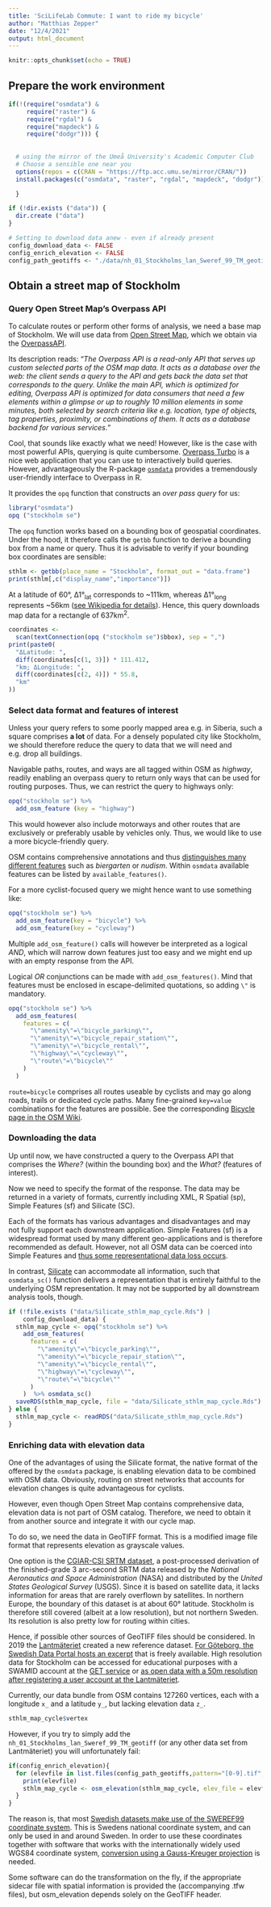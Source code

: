 ```yaml
---
title: 'SciLifeLab Commute: I want to ride my bicycle'
author: "Matthias Zepper"
date: "12/4/2021"
output: html_document
---
```


```r
knitr::opts_chunk$set(echo = TRUE)
```
 
## Prepare the work environment

```r
if(!(require("osmdata") &
     require("raster") &
     require("rgdal") &
     require("mapdeck") &
     require("dodgr"))) {
  
  
  # using the mirror of the Umeå University's Academic Computer Club
  # Choose a sensible one near you
  options(repos = c(CRAN = "https://ftp.acc.umu.se/mirror/CRAN/")) 
  install.packages(c("osmdata", "raster", "rgdal", "mapdeck", "dodgr"))

  }

if (!dir.exists ("data")) {
  dir.create ("data")
}

# Setting to download data anew - even if already present
config_download_data <- FALSE
config_enrich_elevation <- FALSE
config_path_geotiffs <- "./data/nh_01_Stockholms_lan_Sweref_99_TM_geotiff"
```

## Obtain a street map of Stockholm
### Query Open Street Map's Overpass API
To calculate routes or perform other forms of analysis, we need a base map of Stockholm. We will use data from [Open Street Map](openstreetmap.org), which we obtain via the [OverpassAPI](https://wiki.openstreetmap.org/wiki/Overpass_API).

Its description reads: "*The Overpass API is a read-only API that serves up custom selected parts of the OSM map data. It acts as a database over the web: the client sends a query to the API and gets back the data set that corresponds to the query. Unlike the main API, which is optimized for editing, Overpass API is optimized for data consumers that need a few elements within a glimpse or up to roughly 10 million elements in some minutes, both selected by search criteria like e.g. location, type of objects, tag properties, proximity, or combinations of them. It acts as a database backend for various services.*"

Cool, that sounds like exactly what we need! However, like is the case with most powerful APIs, querying is quite cumbersome. [Overpass Turbo](https://overpass-turbo.eu) is a nice web application that you can use to interactively build queries. However, advantageously the R-package [`osmdata`](https://cran.r-project.org/web/packages/osmdata/index.html) provides a tremendously user-friendly interface to Overpass in R. 

It provides the `opq` function that constructs an *over pass query* for us: 

```r
library("osmdata")
opq ("stockholm se")
```

The `opq` function works based on a bounding box of geospatial coordinates. Under the hood, it therefore calls the `getbb` function to derive a bounding box from a name or query. Thus it is advisable to verify if your bounding box coordinates are sensible: 

```r
sthlm <- getbb(place_name = "Stockholm", format_out = "data.frame")
print(sthlm[,c("display_name","importance")])
```

At a latitude of 60°, Δ1°<sub>lat</sub> corresponds to ~111km, whereas Δ1°<sub>long</sub> represents ~56km ([see Wikipedia for details](https://en.wikipedia.org/wiki/Longitude#Length_of_a_degree_of_longitude)). Hence, this query downloads map data for a rectangle of 637km<sup>2</sup>.

```r
coordinates <-
  scan(textConnection(opq ("stockholm se")$bbox), sep = ",")
print(paste0(
  "ΔLatitude: ",
  diff(coordinates[c(1, 3)]) * 111.412,
  "km; ΔLongitude: ",
  diff(coordinates[c(2, 4)]) * 55.8,
  "km"
))
```
### Select data format and features of interest

Unless your query refers to some poorly mapped area e.g. in Siberia, such a square comprises **a lot** of data. For a densely populated city like Stockholm, we should therefore reduce the query to data that we will need and e.g. drop all buildings. 

Navigable paths, routes, and ways are all tagged within OSM as *highway*, readily enabling an overpass query to return only ways that can be used for routing purposes. Thus, we can restrict the query to highways only:  

```r
opq("stockholm se") %>%
  add_osm_feature (key = "highway")
```

This would however also include motorways and other routes that are exclusively or preferably usable by vehicles only. Thus, we would like to use a more bicycle-friendly query.

OSM contains comprehensive annotations and thus [distinguishes many different features](https://wiki.openstreetmap.org/wiki/Map_features) such as *biergarten* or *nudism*. Within `osmdata` available features can be listed by `available_features()`.  

For a more cyclist-focused query we might hence want to use something like:

```r
opq("stockholm se") %>%
  add_osm_feature(key = "bicycle") %>%
  add_osm_feature(key = "cycleway")
```

Multiple `add_osm_feature()` calls will however be interpreted as a logical *AND*, which will narrow down features just too easy and we might end up with an empty response from the API.  

Logical *OR* conjunctions can be made with `add_osm_features()`. Mind that features must be enclosed in escape-delimited quotations, so adding `\"` is mandatory.  

```r
opq("stockholm se") %>%
  add_osm_features(
    features = c(
      "\"amenity\"=\"bicycle_parking\"",
      "\"amenity\"=\"bicycle_repair_station\"",
      "\"amenity\"=\"bicycle_rental\"",
      "\"highway\"=\"cycleway\"",
      "\"route\"=\"bicycle\""
    )
  )
```

`route=bicycle` comprises all routes useable by cyclists and may go along roads, trails or dedicated cycle paths. Many fine-grained `key=value` combinations for the features are possible. See the corresponding [Bicycle page in the OSM Wiki](https://wiki.openstreetmap.org/wiki/Bicycle).

### Downloading the data

Up until now, we have constructed a query to the Overpass API that comprises the *Where?* (within the bounding box) and the *What?* (features of interest). 

Now we need to specify the format of the response. The data may be returned in a variety of formats, currently including XML, R Spatial (sp), Simple Features (sf) and Silicate (SC). 

Each of the formats has various advantages and disadvantages and may not fully support each downstream application. Simple Features (sf) is a widespread format used by many different geo-applications and is therefore recommended as default. However, not all OSM data can be coerced into Simple Features and [thus some representational data loss occurs](https://docs.ropensci.org/osmdata/articles/osm-sf-translation.html). 

In contrast, [Silicate](https://github.com/hypertidy/silicate) can accommodate all information, such that `osmdata_sc()` function delivers a representation that is entirely faithful to the underlying OSM representation. It may not be supported by all downstream analysis tools, though.  

```r
if (!file.exists ("data/Silicate_sthlm_map_cycle.Rds") |
    config_download_data) {
  sthlm_map_cycle <- opq("stockholm se") %>%
    add_osm_features(
      features = c(
        "\"amenity\"=\"bicycle_parking\"",
        "\"amenity\"=\"bicycle_repair_station\"",
        "\"amenity\"=\"bicycle_rental\"",
        "\"highway\"=\"cycleway\"",
        "\"route\"=\"bicycle\""
      )
    )  %>% osmdata_sc()
  saveRDS(sthlm_map_cycle, file = "data/Silicate_sthlm_map_cycle.Rds")
} else {
  sthlm_map_cycle <- readRDS("data/Silicate_sthlm_map_cycle.Rds")
}
```

### Enriching data with elevation data

One of the advantages of using the Silicate format, the native format of the  offered by the `osmdata` package, is enabling elevation data to be combined with OSM data. Obviously, routing on street networks that accounts for elevation changes is quite advantageous for cyclists.

However, even though Open Street Map contains comprehensive data, elevation data is not part of OSM catalog. Therefore, we need to obtain it from another source and integrate it with our cycle map.

To do so, we need the data in GeoTIFF format. This is a modified image file format that represents elevation as grayscale values. 

One option is the [CGIAR-CSI SRTM dataset](https://srtm.csi.cgiar.org/srtmdata), a post-processed derivation of the finished-grade 3 arc-second SRTM data released by the *National Aeronautics and Space Administration* (NASA) and distributed by the *United States Geological Survey* (USGS). Since it is based on satellite data, it lacks information for areas that are rarely overflown by satellites. In northern Europe, the boundary of this dataset is at about 60° latitude. Stockholm is therefore still covered (albeit at a low resolution), but not northern Sweden. Its resolution is also pretty low for routing within cities. 

Hence, if possible other sources of GeoTIFF files should be considered. In 2019 the [Lantmäteriet](https://geoforum.se/nyheter/34-infrastruktur-for-geodata/3844-nationella-hoejdmodellen-aer-klar) created a new reference dataset. [For Göteborg, the Swedish Data Portal hosts an excerpt](https://www.dataportal.se/en/datasets/66_70974/hojdmodell-geotiff) that is freely available. High resolution data for Stockholm can be accessed for educational purposes with a SWAMID account at the [GET service](https://www.lantmateriet.se/globalassets/dokumentarkiv/samverkan/forskning-utbildning-och-kultur/get2howto.pdf) or [as open data with a 50m resolution after registering a user account at the Lantmäteriet ](https://www.lantmateriet.se/en/maps-and-geographic-information/open-geodata/#faq=feef).

Currently, our data bundle from OSM contains 127260 vertices, each with a longitude `x_` and a latitude `y_`, but lacking elevation data `z_`.

```r
sthlm_map_cycle$vertex 
```
However, if you try to simply add the `nh_01_Stockholms_lan_Sweref_99_TM_geotiff` (or any other data set from Lantmäteriet) you will unfortunately fail:

```r
if(config_enrich_elevation){
  for (elevfile in list.files(config_path_geotiffs,pattern="[0-9].tif",full.names = TRUE)){
    print(elevfile)
    sthlm_map_cycle <- osm_elevation(sthlm_map_cycle, elev_file = elevfile)
  }
}
```
 
The reason is, that most [Swedish datasets make use of the SWEREF99 coordinate system](https://www.lantmateriet.se/en/maps-and-geographic-information/gps-geodesi-och-swepos/Referenssystem/Tredimensionella-system/SWEREF-99/). This is Swedens national coordinate system, and can only be used in and around Sweden. In order to use these coordinates together with software that works with the internationally widely used WGS84 coordinate system, [conversion using a Gauss-Kreuger projection](https://pap.as/sweref/) is needed.

Some software can do the transformation on the fly, if the appropriate sidecar file with spatial information is provided the (accompanying .tfw files), but osm_elevation depends solely on the GeoTIFF header. 

